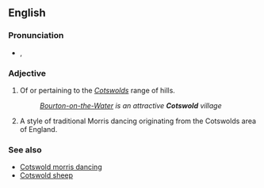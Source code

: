 ==English==

===Pronunciation===
* {{IPA|/ˈkɒts.wəʊld/}}, {{SAMPA|/"kQts.w@Uld/}} {{a|UK}}

===Adjective===
{{en-adj|-}}

# Of or pertaining to the ''[[Cotswolds]]'' range of hills.
#: ''[[w:Bourton-on-the-Water|Bourton-on-the-Water]] is an attractive '''Cotswold''' village''
# {{context|morris dancing}} A style of traditional Morris dancing originating from the Cotswolds area of England.

===See also===
* [[Cotswold morris dancing]]
* [[Cotswold sheep]]